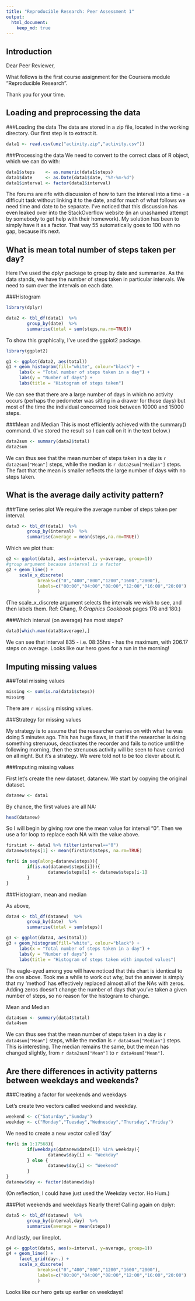 ```yaml
---
title: "Reproducible Research: Peer Assessment 1"
output: 
  html_document:
    keep_md: true
---
```


## Introduction
Dear Peer Reviewer,

What follows is the first course assignment for the Coursera module "Reproducible Research". 

Thank you for your time.

## Loading and preprocessing the data
###Loading the data
The data are stored in a zip file, located in the working directory. Our first step is to extract it.

```r
data1 <- read.csv(unz("activity.zip","activity.csv"))
```

###Processing the data
We need to convert to the correct class of R object, which we can do with:

```r
data1$steps    <- as.numeric(data1$steps)
data1$date     <- as.Date(data1$date, "%Y-%m-%d")
data1$interval <- factor(data1$interval)
```

The forums are rife with discussion of how to turn the interval into a time - a difficult task without linking it to the date, and for much of what follows we need time and date to be separate. I've noticed that this discussion has even leaked over into the StackOverflow website (in an unashamed attempt by somebody to get help with their homework). My solution has been to simply have it as a factor. That way 55 automatically goes to 100 with no gap, because it's next.

## What is mean total number of steps taken per day?
Here I've used the dplyr package to group by date and summarize. As the data stands, we have the number of steps taken in particular intervals. We need to sum over the intervals on each date.

###Histogram

```r
library(dplyr)

data2 <- tbl_df(data1)  %>%
        group_by(date)  %>%
        summarise(total = sum(steps,na.rm=TRUE))
```

To show this graphically, I've used the ggplot2 package.

```r
library(ggplot2)

g1 <- ggplot(data2, aes(total))
g1 + geom_histogram(fill="white", colour="black") +
     labs(x = "Total number of steps taken in a day") +
     labs(y = "Number of days") +
     labs(title = "Histogram of steps taken")
```

We can see that there are a large number of days in which no activity occurs (perhaps the pedometer was sitting in a drawer for those days) but most of the time the individual concerned took between 10000 and 15000 steps.

###Mean and Median
This is most efficiently achieved with the summary() command. (I've stored the result so I can call on it in the text below.)

```r
data2sum <- summary(data2$total)
data2sum
```
We can thus see that the mean number of steps taken in a day is `r data2sum["Mean"]` steps, while the median is `r data2sum["Median"]` steps. The fact that the mean is smaller reflects the large number of days with no steps taken.

## What is the average daily activity pattern?
###Time series plot
We require the average number of steps taken per interval.

```r
data3 <- tbl_df(data1)  %>%
        group_by(interval)  %>%
        summarise(average = mean(steps,na.rm=TRUE))
```

Which we plot thus:

```r
g2 <- ggplot(data3, aes(x=interval, y=average, group=1)) 
#group argument because interval is a factor
g2 + geom_line() +
     scale_x_discrete(
            breaks=c("0","400","800","1200","1600","2000"),
            labels=c("00:00","04:00","08:00","12:00","16:00","20:00")
            )
```

(The scale_x_discrete argument selects the intervals we wish to see, and then labels them. Ref: Chang, *R Graphics Cookbook* pages 178 and 180.)

###Which interval (on average) has most steps?

```r
data3[which.max(data3$average),]
```

We can see that interval 835 - i.e. 08:35hrs - has the maximum, with 206.17 steps on average. Looks like our hero goes for a run in the morning!

## Imputing missing values
###Total missing values

```r
missing <- sum(is.na(data1$steps))
missing
```

There are `r missing` missing values.

###Strategy for missing values

My strategy is to assume that the researcher carries on with what he was doing 5 minutes ago. This has huge flaws, in that if the researcher is doing something strenuous, deactivates the recorder and fails to notice until the following morning, then the strenuous activity will be seen to have carried on all night. But it's a strategy. We were told not to be too clever about it.

###Imputing missing values

First let's create the new dataset, datanew. We start by copying the original dataset.

```r
datanew <- data1
```

By chance, the first values are all NA:

```r
head(datanew)
```

So I will begin by giving row one the mean value for interval "0". Then we use a for loop to replace each NA with the value above.

```r
firstint <- data1 %>% filter(interval=="0")
datanew$steps[1] <- mean(firstint$steps, na.rm=TRUE)

for(i in seq(along=datanew$steps)){
        if(is.na(datanew$steps[i])){
                datanew$steps[i] <- datanew$steps[i-1]
        }
}

```

###Histogram, mean and median

As above,

```r
data4 <- tbl_df(datanew)  %>%
        group_by(date)  %>%
        summarise(total = sum(steps))
```



```r
g3 <- ggplot(data4, aes(total))
g3 + geom_histogram(fill="white", colour="black") +
     labs(x = "Total number of steps taken in a day") +
     labs(y = "Number of days") +
     labs(title = "Histogram of steps taken with imputed values")
```

The eagle-eyed among you will have noticed that this chart is identical to the one above. Took me a while to work out why, but the answer is simply that my 'method' has effectively replaced almost all of the NAs with zeros. Adding zeros doesn't change the number of days that you've taken a given number of steps, so no reason for the histogram to change.

Mean and Median

```r
data4sum <- summary(data4$total)
data4sum
```
We can thus see that the mean number of steps taken in a day is `r data4sum["Mean"]` steps, while the median is `r data4sum["Median"]` steps. This is interesting. The median remains the same, but the mean has changed slightly, from `r data2sum["Mean"]` to `r data4sum["Mean"]`. 

## Are there differences in activity patterns between weekdays and weekends?

###Creating a factor for weekends and weekdays

Let's create two vectors called weekend and weekday.

```r
weekend <- c("Saturday","Sunday")
weekday <- c("Monday","Tuesday","Wednesday","Thursday","Friday")
```

We need to create a new vector called 'day'

```r
for(i in 1:17568){
        if(weekdays(datanew$date[i]) %in% weekday){
                datanew$day[i] <- "Weekday"
        } else {
                datanew$day[i] <- "Weekend" 
        }
}
datanew$day <- factor(datanew$day)
```

(On reflection, I could have just used the Weekday vector. Ho Hum.)


###Plot weekends and weekdays
Nearly there! Calling again on dplyr:

```r
data5 <- tbl_df(datanew)  %>%
        group_by(interval,day)  %>%
        summarise(average = mean(steps))
```

And lastly, our lineplot.

```r
g4 <- ggplot(data5, aes(x=interval, y=average, group=1)) 
g4 + geom_line() +
     facet_grid(day~.) +       
     scale_x_discrete(
            breaks=c("0","400","800","1200","1600","2000"),
            labels=c("00:00","04:00","08:00","12:00","16:00","20:00")
            )
```

Looks like our hero gets up earlier on weekdays!
